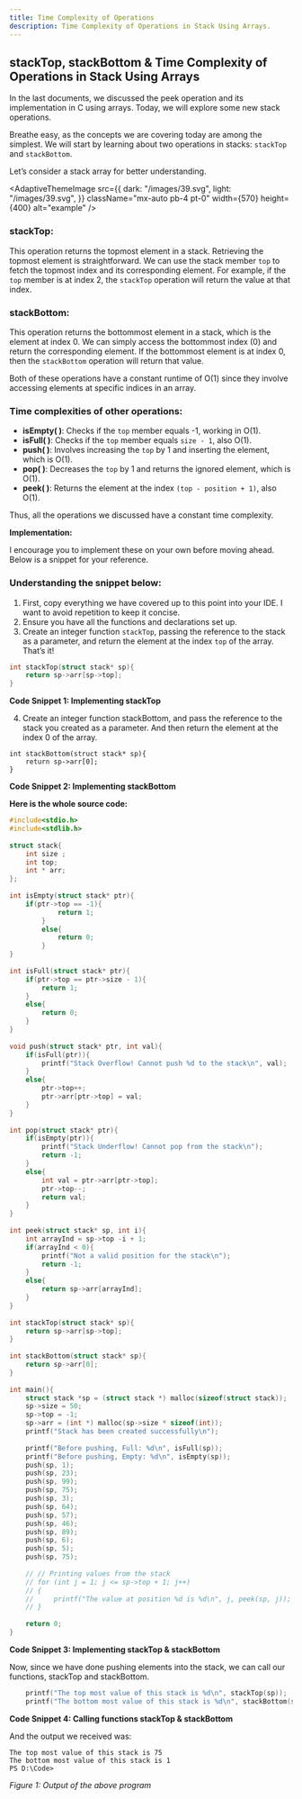 ---
title: Time Complexity of Operations
description: Time Complexity of Operations in Stack Using Arrays.
---

## stackTop, stackBottom & Time Complexity of Operations in Stack Using Arrays

In the last documents, we discussed the peek operation and its implementation in C using arrays. Today, we will explore some new stack operations.

Breathe easy, as the concepts we are covering today are among the simplest. We will start by learning about two operations in stacks: `stackTop` and `stackBottom`.

Let’s consider a stack array for better understanding.

<AdaptiveThemeImage
  src={{
    dark: "/images/39.svg",
    light: "/images/39.svg",
  }}
  className="mx-auto pb-4 pt-0"
  width={570}
  height={400}
  alt="example"
/>

### stackTop:

This operation returns the topmost element in a stack. Retrieving the topmost element is straightforward. We can use the stack member `top` to fetch the topmost index and its corresponding element. For example, if the `top` member is at index 2, the `stackTop` operation will return the value at that index.

### stackBottom:

This operation returns the bottommost element in a stack, which is the element at index 0. We can simply access the bottommost index (0) and return the corresponding element. If the bottommost element is at index 0, then the `stackBottom` operation will return that value.

Both of these operations have a constant runtime of O(1) since they involve accessing elements at specific indices in an array.

### Time complexities of other operations:

- **isEmpty( )**: Checks if the `top` member equals -1, working in O(1).
- **isFull( )**: Checks if the `top` member equals `size - 1`, also O(1).
- **push( )**: Involves increasing the `top` by 1 and inserting the element, which is O(1).
- **pop( )**: Decreases the `top` by 1 and returns the ignored element, which is O(1).
- **peek( )**: Returns the element at the index `(top - position + 1)`, also O(1).

Thus, all the operations we discussed have a constant time complexity.

**Implementation:**

I encourage you to implement these on your own before moving ahead. Below is a snippet for your reference.

### Understanding the snippet below:

1. First, copy everything we have covered up to this point into your IDE. I want to avoid repetition to keep it concise.
2. Ensure you have all the functions and declarations set up.
3. Create an integer function `stackTop`, passing the reference to the stack as a parameter, and return the element at the index `top` of the array. That’s it!

```C
int stackTop(struct stack* sp){
    return sp->arr[sp->top];
}
```

**Code Snippet 1: Implementing stackTop**

4. Create an integer function stackBottom, and pass the reference to the stack you created as a parameter. And then return the element at the index 0 of the array.

```
int stackBottom(struct stack* sp){
    return sp->arr[0];
}

```
**Code Snippet 2: Implementing stackBottom**

**Here is the whole source code:**

```C
#include<stdio.h>
#include<stdlib.h>
 
struct stack{
    int size ;
    int top;
    int * arr;
};
 
int isEmpty(struct stack* ptr){
    if(ptr->top == -1){
            return 1;
        }
        else{
            return 0;
        }
}
 
int isFull(struct stack* ptr){
    if(ptr->top == ptr->size - 1){
        return 1;
    }
    else{
        return 0;
    }
}
 
void push(struct stack* ptr, int val){
    if(isFull(ptr)){
        printf("Stack Overflow! Cannot push %d to the stack\n", val);
    }
    else{
        ptr->top++;
        ptr->arr[ptr->top] = val;
    }
}
 
int pop(struct stack* ptr){
    if(isEmpty(ptr)){
        printf("Stack Underflow! Cannot pop from the stack\n");
        return -1;
    }
    else{
        int val = ptr->arr[ptr->top];
        ptr->top--;
        return val;
    }
}
 
int peek(struct stack* sp, int i){
    int arrayInd = sp->top -i + 1;
    if(arrayInd < 0){
        printf("Not a valid position for the stack\n");
        return -1;
    }
    else{
        return sp->arr[arrayInd];
    }
}
 
int stackTop(struct stack* sp){
    return sp->arr[sp->top];
}
 
int stackBottom(struct stack* sp){
    return sp->arr[0];
}
 
int main(){
    struct stack *sp = (struct stack *) malloc(sizeof(struct stack));
    sp->size = 50;
    sp->top = -1;
    sp->arr = (int *) malloc(sp->size * sizeof(int));
    printf("Stack has been created successfully\n");
 
    printf("Before pushing, Full: %d\n", isFull(sp));
    printf("Before pushing, Empty: %d\n", isEmpty(sp));
    push(sp, 1);
    push(sp, 23);
    push(sp, 99);
    push(sp, 75);
    push(sp, 3);
    push(sp, 64);
    push(sp, 57);
    push(sp, 46);
    push(sp, 89);
    push(sp, 6);  
    push(sp, 5);  
    push(sp, 75);  
    
    // // Printing values from the stack
    // for (int j = 1; j <= sp->top + 1; j++)
    // {
    //     printf("The value at position %d is %d\n", j, peek(sp, j));
    // }
     
    return 0;
}
```

**Code Snippet 3: Implementing stackTop & stackBottom**

Now, since we have done pushing elements into the stack, we can call our functions, stackTop and stackBottom.

```C
    printf("The top most value of this stack is %d\n", stackTop(sp));
    printf("The bottom most value of this stack is %d\n", stackBottom(sp));
```

**Code Snippet 4: Calling functions stackTop & stackBottom**

And the output we received was:

```
The top most value of this stack is 75  
The bottom most value of this stack is 1
PS D:\Code>
```

*Figure 1: Output of the above program*

